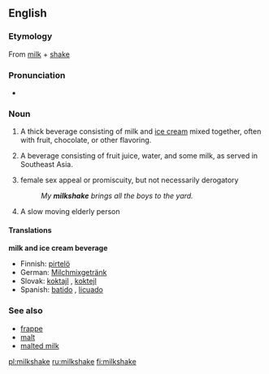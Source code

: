 ==English==

===Etymology===
From [[milk]] + [[shake]]

===Pronunciation===
*{{audio|en-us-milkshake.ogg|Audio (US)}}

===Noun===
{{en-noun}}

# {{context|beverages}} A thick beverage consisting of milk and [[ice cream]] mixed together, often with fruit, chocolate, or other flavoring.
# {{context|beverages}} {{italbrac|nonstandard}} A beverage consisting of fruit juice, water, and some milk, as served in Southeast Asia.
# {{context|Slang}} female sex appeal or promiscuity, but not necessarily derogatory
#: ''My '''milkshake''' brings all the boys to the yard.''
# {{rfv-sense}} {{context|Slang}} A slow moving elderly person

====Translations====
'''milk and ice cream beverage'''
*Finnish: [[pirtelö]]
*German: [[Milchmixgetränk]] {{n}}
*Slovak: [[koktajl]] {{m}}, [[koktejl]] {{m}}
*Spanish: [[batido]] {{m}}, [[licuado]] {{m}}

===See also===
*[[frappe]]
*[[malt]]
*[[malted milk]]

[[pl:milkshake]]
[[ru:milkshake]]
[[fi:milkshake]]